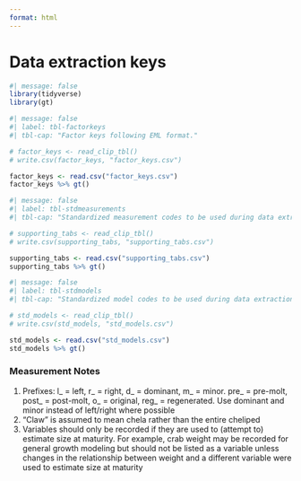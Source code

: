 ```yaml
---
format: html
---
```


# Data extraction keys {#sec-databasekeys}

```r
#| message: false
library(tidyverse)
library(gt)
```

```r
#| message: false
#| label: tbl-factorkeys
#| tbl-cap: "Factor keys following EML format."

# factor_keys <- read_clip_tbl()
# write.csv(factor_keys, "factor_keys.csv")

factor_keys <- read.csv("factor_keys.csv")
factor_keys %>% gt()
```

```r
#| message: false
#| label: tbl-stdmeasurements
#| tbl-cap: "Standardized measurement codes to be used during data extraction."

# supporting_tabs <- read_clip_tbl()
# write.csv(supporting_tabs, "supporting_tabs.csv")

supporting_tabs <- read.csv("supporting_tabs.csv")
supporting_tabs %>% gt()
```


```r
#| message: false
#| label: tbl-stdmodels
#| tbl-cap: "Standardized model codes to be used during data extraction."

# std_models <- read_clip_tbl()
# write.csv(std_models, "std_models.csv")

std_models <- read.csv("std_models.csv")
std_models %>% gt()
```

### Measurement Notes

1.  Prefixes: l\_ = left, r\_ = right, d\_ = dominant, m\_ = minor. pre\_ = pre-molt, post\_ = post-molt, o\_ = original, reg\_ = regenerated. Use dominant and minor instead of left/right where possible
2.  "Claw" is assumed to mean chela rather than the entire cheliped
3.  Variables should only be recorded if they are used to (attempt to) estimate size at maturity. For example, crab weight may be recorded for general growth modeling but should not be listed as a variable unless changes in the relationship between weight and a different variable were used to estimate size at maturity